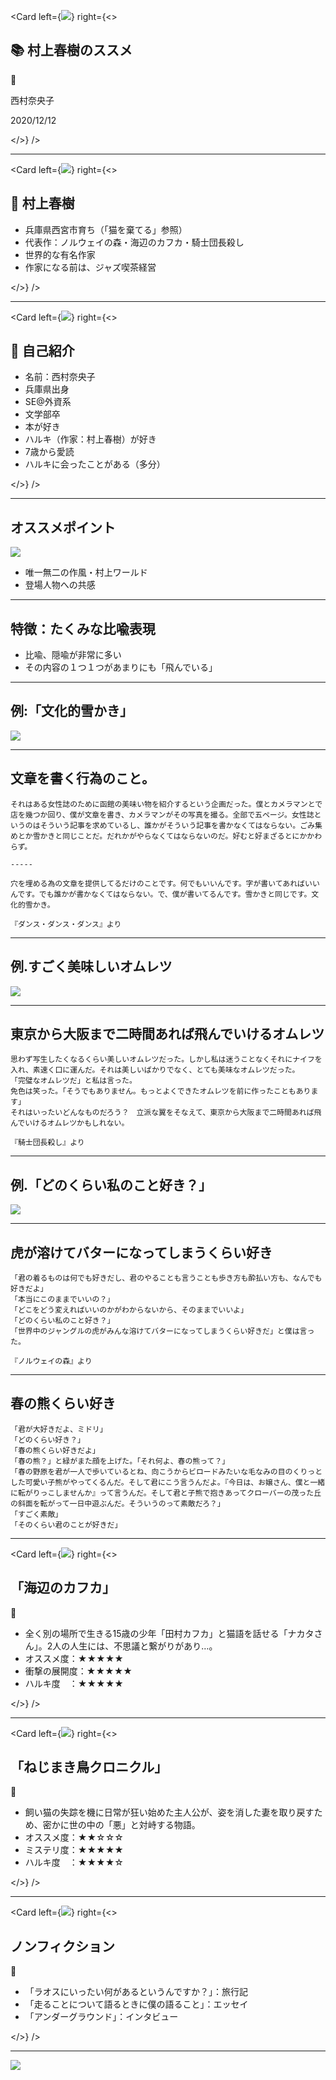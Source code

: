 <!-- classes: fullscreen -->


<Card
  left={<img src="https://assets.st-note.com/img/1602557873988-B7g1eUaKCC.png?width=800&dpr=2" />}
  right={<>
    <h2>📚 村上春樹のススメ</h2>
    <p>西村奈央子</p>
    <p>2020/12/12</p>
  </>}
/>

<!-- note
はじめさせていただきます
今日は小説家の村上春樹さんについておすすめしていこうかな
と思います
-->

---

<!-- classes: fullscreen -->

<Card
  left={<img src="https://user-images.githubusercontent.com/6326478/101965218-342b3400-3c57-11eb-9fb6-521313e6ec41.jpg?aaa" />}
  right={<>
    <h2>👨 村上春樹</h2>
    <ul>
      <li>兵庫県西宮市育ち（「猫を棄てる」参照）</li>
      <li>代表作：ノルウェイの森・海辺のカフカ・騎士団長殺し</li>
      <li>世界的な有名作家</li>
      <li>作家になる前は、ジャズ喫茶経営</li>
    </ul>
  </>}
/>

<!-- note
-->

---
<!-- classes: fullscreen -->

<Card
  left={<img src="https://user-images.githubusercontent.com/6326478/101964558-28d70900-3c55-11eb-8eb7-469c65f74bf6.jpg?aaa" />}
  right={<>
    <h2>👩 自己紹介</h2>
    <ul>
      <li>名前：西村奈央子</li>
      <li>兵庫県出身</li>
      <li>SE@外資系</li>
      <li>文学部卒</li>
      <li>本が好き</li>
      <li>ハルキ（作家：村上春樹）が好き</li>
      <li>7歳から愛読</li>
      <li>ハルキに会ったことがある（多分）</li>
    </ul>
  </>}
/>

<!-- note
村上ハルキどこが良いの？
-->
---
<!-- classes: -->
## オススメポイント

<Img src="https://media.giphy.com/media/3kD2Eciolhy4VOzjRV/giphy.gif?aa" />


* 唯一無二の作風・村上ワールド
* 登場人物への共感

---

## 特徴：たくみな比喩表現
* 比喩、隠喩が非常に多い
* その内容の１つ１つがあまりにも「飛んでいる」

---

<!-- classes: -->
<h2>例:「文化的雪かき」</h2>

<Img src="https://1.bp.blogspot.com/-18bekZ_HMiI/U5l6K1gJFvI/AAAAAAAAhaE/F6D9erzGoJ4/s400/yukikaki.png?aaa" />

<!-- note
ちょっと本からの引用を朗読します
雪かき　誰もやりたがらない、でも誰かにとって必要な作業

普通に文章を書くって言えばいいのに、雪かきって。。。
-->
---

## 文章を書く行為のこと。

```
それはある女性誌のために函館の美味い物を紹介するという企画だった。僕とカメラマンとで店を幾つか回り、僕が文章を書き、カメラマンがその写真を撮る。全部で五ページ。女性誌というのはそういう記事を求めているし、誰かがそういう記事を書かなくてはならない。ごみ集めとか雪かきと同じことだ。だれかがやらなくてはならないのだ。好むと好まざるとにかかわらず。

-----

穴を埋める為の文章を提供してるだけのことです。何でもいいんです。字が書いてあればいいんです。でも誰かが書かなくてはならない。で、僕が書いてるんです。雪かきと同じです。文化的雪かき。

『ダンス・ダンス・ダンス』より
```

---

<h2>例.すごく美味しいオムレツ</h2>

<Img src="https://1.bp.blogspot.com/-uu2ELAP5kkc/UgSMF_E5u1I/AAAAAAAAW78/MebPztVKjMA/s400/food_omurice.png?aaa" />

---

## 東京から大阪まで二時間あれば飛んでいけるオムレツ

```
思わず写生したくなるくらい美しいオムレツだった。しかし私は迷うことなくそれにナイフを入れ、素速く口に運んだ。それは美しいばかりでなく、とても美味なオムレツだった。
「完璧なオムレツだ」と私は言った。
免色は笑った。「そうでもありません。もっとよくできたオムレツを前に作ったこともあります」
それはいったいどんなものだろう？　立派な翼をそなえて、東京から大阪まで二時間あれば飛んでいけるオムレツかもしれない。

『騎士団長殺し』より
```


<!-- note
めっちゃおいしいオムレツじゃなく
翼がはえてるオムレツ
-->

---

<h2>例.「どのくらい私のこと好き？」</h2>

<Img src="https://3.bp.blogspot.com/-2GQCRtLUGJg/W2l4HEL5XyI/AAAAAAABN5E/MFUvBMVtTzQVIohDVbtyNohSNZSsBamJgCLcBGAs/s400/moesode_woman.png?aaa" />

<!-- note
もし女の子に私のことどれくらい好きって聞かれたら、
どう答えますか？
村上春樹さんはこう書きました
-->

---

## 虎が溶けてバターになってしまうくらい好き

```
「君の着るものは何でも好きだし、君のやることも言うことも歩き方も酔払い方も、なんでも好きだよ」
「本当にこのままでいいの？」
「どこをどう変えればいいのかがわからないから、そのままでいいよ」
「どのくらい私のこと好き？」
「世界中のジャングルの虎がみんな溶けてバターになってしまうくらい好きだ」と僕は言った。

『ノルウェイの森』より
```
---

## 春の熊くらい好き

```
「君が大好きだよ、ミドリ」
「どのくらい好き？」
「春の熊くらい好きだよ」
「春の熊？」と緑がまた顔を上げた。「それ何よ、春の熊って？」
「春の野原を君が一人で歩いているとね、向こうからビロードみたいな毛なみの目のくりっとした可愛い子熊がやってくるんだ。そして君にこう言うんだよ。『今日は、お嬢さん、僕と一緒に転がりっこしませんか』って言うんだ。そして君と子熊で抱きあってクローバーの茂った丘の斜面を転がって一日中遊ぶんだ。そういうのって素敵だろ？」
「すごく素敵」
「そのくらい君のことが好きだ」

```

<!-- note
非常に独特な比喩表現を使われるっていうことが村上さんの特色なんですけど、
おすすめ作品をご紹介していきたいと思います
-->

---
<!-- classes: -->
<Card
  left={<img src="https://colonlife.jp/wp-content/uploads/2015/05/DSC_0253.jpg?aaa" />}
  right={<>
    <h2>「海辺のカフカ」</h2>
    <ul>
      <li>全く別の場所で生きる15歳の少年「田村カフカ」と猫語を話せる「ナカタさん」。2人の人生には、不思議と繋がりがあり…。</li>
      <li>オススメ度：★★★★★</li>
      <li>衝撃の展開度：★★★★★</li>
      <li>ハルキ度　：★★★★★</li>
    </ul>
  </>}
/>

<!-- note
村上ハルキあるある
好みがわかれる、でも最も村上春樹のエッセンスがつまってる
「何言ってるかわからない」が続出する話
-->

---

<!-- classes: -->
<Card
  left={<img src="https://blogimg.goo.ne.jp/user_image/07/b4/bc26aa309c3e085851b191766ec23d0e.jpg?aaa" />}
  right={<>
    <h2>「ねじまき鳥クロニクル」</h2>
    <ul>
      <li>飼い猫の失踪を機に日常が狂い始めた主人公が、姿を消した妻を取り戻すため、密かに世の中の「悪」と対峙する物語。</li>
      <li>オススメ度：★★☆☆☆</li>
      <li>ミステリ度：★★★★★</li>
      <li>ハルキ度　：★★★★☆</li>
    </ul>
  </>}
/>

<!-- note
小学生のころはじめてよんだ
物語の展開にひきこまれたが
当時はトラウマに
表現がグロい、かわはぎのシーンがある
私も痛い
-->

---
<!-- classes: -->
<Card
  left={<img src="https://hsp-torineko.com/wp-content/uploads/2018/03/fullsizeoutput_4ad.jpeg?aaa" />}
  right={<>
    <h2>ノンフィクション</h2>
    <ul>
      <li>「ラオスにいったい何があるというんですか？」：旅行記</li>
      <li>「走ることについて語るときに僕の語ること」：エッセイ</li>
      <li>「アンダーグラウンド」：インタビュー</li>
    </ul>
  </>}
/>

<!-- note
ハルキ度ひかえめ
海外にすんでる、小説を書くためにショートステイする
ノルウェイ、フィンランド、イギリス、アメリカ
-->

---
<!-- classes: -->
<Img src="https://assets.st-note.com/img/1603708600272-7VHw9ckV80.png?aa" />

<!-- note
ぜひ村上ハルキ読んでみてください
ありがとうございました
-->